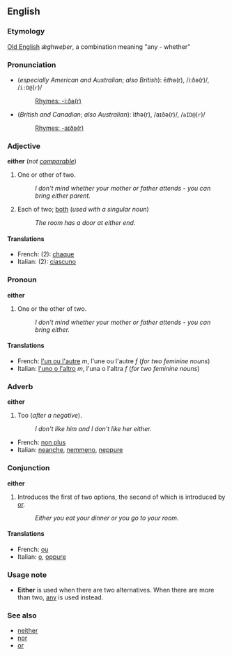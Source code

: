 ==English==
===Etymology===
[[Old English]] ''&#509;ghweþer'', a combination meaning "any - whether"

===Pronunciation===
*(''especially American and Australian''; ''also British''): &#275;''th''&#601;(r), /i&#720;ð&#601;(r)/, /<tt>i:D@</tt>(<tt>r</tt>)/
*:[[Rhymes:English:-iːðə(r)|Rhymes: -iːðə(r)]]
*(''British and Canadian''; ''also Australian''): &#299;''th''&#601;(r), /a&#618;ð&#601;(r)/, /<tt>aID@</tt>(<tt>r</tt>)/
*:[[Rhymes:English:-aɪðə(r)|Rhymes: -aɪðə(r)]]

===Adjective===
'''either''' (''not [[comparable]]'')

#One or other of two.
#:''I don't mind whether your mother or father attends - you can bring either parent.''
#Each of two; [[both]] (''used with a singular noun'')
#:''The room has a door at either end.''

====Translations====
*French: (2): [[chaque]]
*Italian: (2): [[ciascuno]]

===Pronoun===
'''either'''

#One or the other of two.
#:''I don't mind whether your mother or father attends - you can bring either.''

====Translations====
*French: [[l'un ou l'autre]] ''m'', l'une ou l'autre ''f'' (''for two feminine nouns'')
*Italian: [[l'uno o l'altro]] ''m'', l'una o l'altra ''f''  (''for two feminine nouns'')

===Adverb===
'''either'''

#Too (''after a negative'').
#:''I don't like him and I don't like her either.''

*French: [[non plus]]
*Italian: [[neanche]], [[nemmeno]], [[neppure]]

===Conjunction===
'''either'''

#Introduces the first of two options, the second of which is introduced by [[or]].
#:''Either you eat your dinner or you go to your room.''

====Translations====
*French: [[ou]]
*Italian: [[o#Italian|o]], [[oppure]]

===Usage note===
*'''Either''' is used when there are two alternatives.  When there are more than two, [[any]] is used instead.

===See also===
*[[neither]]
*[[nor]]
*[[or]]